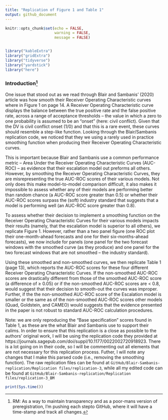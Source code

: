 ```yaml
---
title: "Replication of Figure 1 and Table 1"
output: github_document
---
```


```r
knitr::opts_chunk$set(echo = FALSE,
                      warning = FALSE,
                      message = FALSE)


library("kableExtra")
library("gridExtra")
library("tidyverse")
library("yardstick")
library("here")
```

### Introduction^[RM: As a way to maintain transparency and as a poor-mans version of preregistration, I'm pushing each stepto GitHub, where it will have a time-stamp and track all changes.] 

One issue that stood out as we read through Blair and Sambanis' (2020) article was how smooth their Receiver Operating Characteristic curves where in Figure 1 on page 14. A Receiver Operating Characteristic curve displays the balance between the true positive rate and the false positive rate, across a range of acceptance thresholds -- the value in which a zero to one probability is assumed to be an "onset" (here: civil conflict). Given that the DV is civil conflict onset (1/0) and that this is a rare event, these curves should resemble a step-like function. Looking through the Blair/Sambanis replication code, we noticed that they we using a rarely used in practice smoothing function when producing their Receiver Operating Characteristic curves. 

This is important because Blair and Sambanis use a common performance metric -- Area Under the Receiver Operating Characteristic Curves (AUC-ROC) -- as evidence that their escalation model out preforms all others. However, by smoothing the Receiver Operating Characteristic Curves, they are misrepresenting the true AUC-ROC scores of their various models. Not only does this make model-to-model comparison difficult, it also makes it impossible to assess whether any of their models are performing better than random chance (a AUC-ROC score greater than 0.5) or whether their AUC-ROC scores surpass the (soft) industry standard that suggests that a model is performing well (an AUC-ROC score greater than 0.8).

To assess whether their decision to implement a smoothing function on the Receiver Operating Characteristic Curves for their various models impacts their results (namely, that the escalation model is superior to all others), we replicate Figure 1. However, rather than a two panel figure (one ROC plot their one-month-ahead forecasts and one for their six-months-ahead forecasts), we now include for panels (one panel for the two forecast windows with the smoothed curve (as they produce) and one panel for the two forecast windows that are not smoothed -- the industry standard).

Using these smoothed and non-smoothed curves, we then replicate Table 1 (page 13), which reports the AUC-ROC scores for these four different Receiver Operating Characteristic Curves. If the non-smoothed AUC-ROC scores are drastically different from those of the smoothed AUC-ROC score (a difference of &ge; 0.05) or if the non-smoothed AUC-ROC scores are < 0.8, would suggest that their decision to smooth-out the curves was improper. Further, if the the non-smoothed AUC-ROC score of the Escalation model is smaller or the same as of the non-smoothed AUC-ROC scores other models (Quad, Goldstein, and CAMEO) would suggests that the evidence presented in the paper is not robust to standard AUC-ROC calculation procedures. 

Note: we are only reproducing the "Base specification" scores found in Table 1, as these are the what Blair and Sambanis use to support their calims. In order to ensure that this replication is a close as possible to the authors' original work, I will be using the replication code they provided at https://journals.sagepub.com/doi/suppl/10.1177/0022002720918923. There is a lot going on in their code, so I will be commenting out all elements that are not necessary for this replication process. Futher, I will note any changes that I make this parsed code (i.e., removing the smoothing function). The raw replication files can be found at `GitHub/Blair-Sambanis-replication/Replication files/replication-3`, while all my edited code can be found at `GitHub/Blair-Sambanis-replication/Replication files/replication-3_BM` 

  
```r
print(Sys.time())
```


